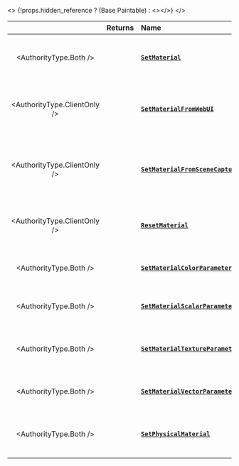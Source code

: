 
<>
	{!props.hidden_reference ? (<ReferenceLink href="scripting-reference/classes/base-classes/paintable">Base Paintable</ReferenceLink>) : <></>}
</>

|  | **Returns** | **Name** | **Description** |
| :---: | :--- | :--- | :--- |
| <AuthorityType.Both /> |  | [**`SetMaterial`**](./scripting-reference/classes/base-classes/paintable.mdx#setmaterial) | Sets the material at the specified index of this Actor |
| <AuthorityType.ClientOnly /> |  | [**`SetMaterialFromWebUI`**](./scripting-reference/classes/base-classes/paintable.mdx#setmaterialfromwebui) | Sets the material at the specified index of this Actor to a WebUI object |
| <AuthorityType.ClientOnly /> |  | [**`SetMaterialFromSceneCapture`**](./scripting-reference/classes/base-classes/paintable.mdx#setmaterialfromscenecapture) | Sets the material at the specified index of this Actor to a SceneCapture object |
| <AuthorityType.ClientOnly /> |  | [**`ResetMaterial`**](./scripting-reference/classes/base-classes/paintable.mdx#resetmaterial) | Resets the material from the specified index to the original one |
| <AuthorityType.Both /> |  | [**`SetMaterialColorParameter`**](./scripting-reference/classes/base-classes/paintable.mdx#setmaterialcolorparameter) | Sets a Color parameter in this Actor’s material |
| <AuthorityType.Both /> |  | [**`SetMaterialScalarParameter`**](./scripting-reference/classes/base-classes/paintable.mdx#setmaterialscalarparameter) | Sets a scalar parameter in this Actor’s material |
| <AuthorityType.Both /> |  | [**`SetMaterialTextureParameter`**](./scripting-reference/classes/base-classes/paintable.mdx#setmaterialtextureparameter) | Sets a texture parameter in this Actor's material to an image on disk |
| <AuthorityType.Both /> |  | [**`SetMaterialVectorParameter`**](./scripting-reference/classes/base-classes/paintable.mdx#setmaterialvectorparameter) | Sets a Vector parameter in this Actor’s material |
| <AuthorityType.Both /> |  | [**`SetPhysicalMaterial`**](./scripting-reference/classes/base-classes/paintable.mdx#setphysicalmaterial) | Overrides this Actor's Physical Material with a new one |
